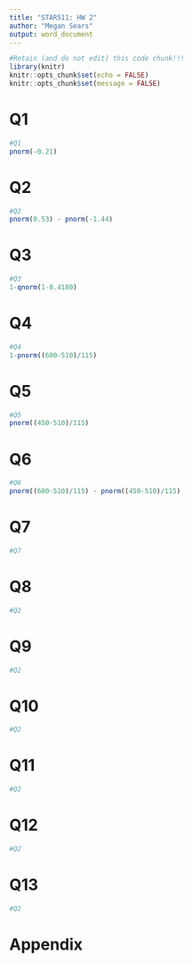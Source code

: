 ```yaml
---
title: "STAR511: HW 2"
author: "Megan Sears"
output: word_document
---
```


```r
#Retain (and do not edit) this code chunk!!!
library(knitr)
knitr::opts_chunk$set(echo = FALSE)
knitr::opts_chunk$set(message = FALSE)
```

# Q1

```r
#Q1
pnorm(-0.21)
```

# Q2

```r
#Q2
pnorm(0.53) - pnorm(-1.44)
```

# Q3

```r
#Q3
1-qnorm(1-0.4180)
```

# Q4

```r
#Q4
1-pnorm((600-510)/115)
```

# Q5

```r
#Q5
pnorm((450-510)/115)
```

# Q6

```r
#Q6
pnorm((600-510)/115) - pnorm((450-510)/115)

```

# Q7

```r
#Q7


```

# Q8

```r
#Q2
```

# Q9

```r
#Q2
```

# Q10

```r
#Q2
```

# Q11

```r
#Q2
```

# Q12

```r
#Q2
```

# Q13

```r
#Q2
```

# Appendix
```r
```